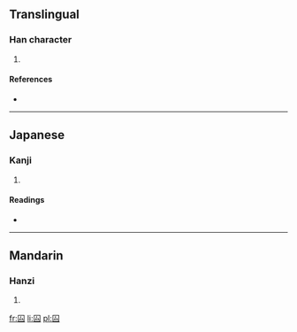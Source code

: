 ==Translingual==

===Han character===
{{Han char|rn=31|rad=囗|as=02|sn=5|four=|canj=田戈 (WI)}}

# {{defn|Han|sort=囗02}}

====References====
* {{Han ref|kx=0216.231|dkj=04683|hdz=10711.050|uh=56DC|ud=22236}}

----

==Japanese==

===Kanji===
{{ja-kanji|grade=|rs=囗02}}

# {{defn|Japanese|sort=囗02}}

====Readings====
* {{ja-readings|on=[[じん]] (jin), [[にん]] (nin)|kun=[[かしこい]] (kashikoi)}}

----

==Mandarin==

===Hanzi===
{{cmn-hanzi|pin=[[nín]] ([[nin2]])|wg=nin<sup>2</sup>}}

# {{defn|Mandarin|sort=囗02}}

[[fr:囜]]
[[li:囜]]
[[pl:囜]]